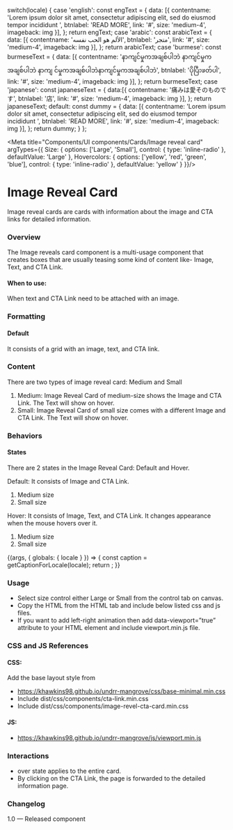 
  switch(locale) {
    case 'english': const engText = {
      data: [{
        contentname: 'Lorem ipsum dolor sit amet, consectetur adipiscing elit, sed do eiusmod tempor incididunt ',
        btnlabel: 'READ MORE',
        link: '#',
        size: 'medium-4',
        imageback: img
      }],
    }; return engText;
    case 'arabic': const arabicText = {
      data: [{
        contentname: 'الألم هو الحب نفسه',
        btnlabel: 'متجر',
        link: '#',
        size: 'medium-4',
        imageback: img
      }],
    }; return arabicText;
    case 'burmese': const burmeseText = {
      data: [{
        contentname: 'နာကျင်မှုကအချစ်ပါဘဲ နာကျင်မှုက အချစ်ပါဘဲ နာကျ င်မှုကအချစ်ပါဘဲနာကျင်မှုကအချစ်ပါဘဲ',
        btnlabel: 'ပိုပြီးဖတ်ပါ',
        link: '#',
        size: 'medium-4',
        imageback: img
      }],
    }; return burmeseText;
    case 'japanese': const japaneseText = {
      data:[{
        contentname: '痛みは愛そのものです',
        btnlabel: '店',
        link: '#',
        size: 'medium-4',
        imageback: img
      }],
    }; return japaneseText;
    default:
      const dummy =  {
        data: [{
          contentname: 'Lorem ipsum dolor sit amet, consectetur adipiscing elit, sed do eiusmod tempor incididunt ',
          btnlabel: 'READ MORE',
          link: '#',
          size: 'medium-4',
          imageback: img
        }],
      };
    return dummy;
  }
};


<Meta title="Components/UI components/Cards/Image reveal card" argTypes={{
  Size: {
    options: ['Large', 'Small'],
    control: { type: 'inline-radio' },
    defaultValue: 'Large'
  },
  Hovercolors: {
    options: ['yellow', 'red', 'green', 'blue'],
    control: { type: 'inline-radio' },
    defaultValue: 'yellow'
  }
}}/>

# Image Reveal Card

Image reveal cards are cards with information about the image and CTA links for detailed information.

### Overview
The Image reveals card component is a multi-usage component that creates boxes that are usually teasing some kind of content like- Image, Text, and CTA Link.

#### When to use:

When text and CTA Link need to be attached with an image.

### Formatting

#### Default
It consists of a grid with an image, text, and CTA link.

### Content
There are two types of image reveal card: Medium and Small
1. Medium: Image Reveal Card of medium-size shows the Image and CTA Link. The Text will show on hover.
2. Small: Image Reveal Card of small size comes with a different Image and CTA Link. The Text will show on hover.

### Behaviors

#### States
There are 2 states in the Image Reveal Card: Default and Hover.

Default: It consists of Image and CTA Link.
1. Medium size
2. Small size

Hover: It consists of Image, Text, and CTA Link. It changes appearance when the mouse hovers over it.
1. Medium size
2. Small size

<Canvas>
<Story name="Image reveal card">
  {(args, { globals: { locale } }) => {
    const caption = getCaptionForLocale(locale);
    return <ImageRevelCard data={caption.data} {...args}> </ImageRevelCard>;
  }}
</Story>
</Canvas>

### Usage
- Select size control either Large or Small from the control tab on canvas.
- Copy the HTML from the HTML tab and include below listed css and js files.
- If you want to add left-right animation then add data-viewport=”true” attribute to your HTML element and include viewport.min.js file.

### CSS and JS References

#### CSS:
Add the base layout style from

- https://khawkins98.github.io/undrr-mangrove/css/base-minimal.min.css
- Include dist/css/components/cta-link.min.css
- Include dist/css/components/image-revel-cta-card.min.css

#### JS:
- https://khawkins98.github.io/undrr-mangrove/js/viewport.min.js

### Interactions
- over state applies to the entire card.
- By clicking on the CTA Link, the page is forwarded to the detailed information page.

### Changelog
1.0 — Released component
